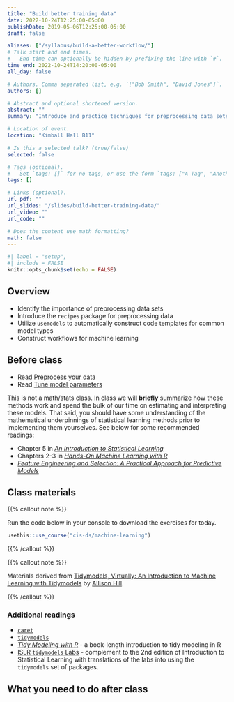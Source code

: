 ```yaml
---
title: "Build better training data"
date: 2022-10-24T12:25:00-05:00
publishDate: 2019-05-06T12:25:00-05:00
draft: false

aliases: ["/syllabus/build-a-better-workflow/"]
# Talk start and end times.
#   End time can optionally be hidden by prefixing the line with `#`.
time_end: 2022-10-24T14:20:00-05:00
all_day: false

# Authors. Comma separated list, e.g. `["Bob Smith", "David Jones"]`.
authors: []

# Abstract and optional shortened version.
abstract: ""
summary: "Introduce and practice techniques for preprocessing data sets and developing model workflows using the `tidymodels` framework."

# Location of event.
location: "Kimball Hall B11"

# Is this a selected talk? (true/false)
selected: false

# Tags (optional).
#   Set `tags: []` for no tags, or use the form `tags: ["A Tag", "Another Tag"]` for one or more tags.
tags: []

# Links (optional).
url_pdf: ""
url_slides: "/slides/build-better-training-data/"
url_video: ""
url_code: ""

# Does the content use math formatting?
math: false
---
```


```r
#| label = "setup",
#| include = FALSE
knitr::opts_chunk$set(echo = FALSE)
```

## Overview

* Identify the importance of preprocessing data sets
* Introduce the `recipes` package for preprocessing data
* Utilize `usemodels` to automatically construct code templates for common model types
* Construct workflows for machine learning

## Before class

* Read [Preprocess your data](/notes/preprocess/)
* Read [Tune model parameters](/notes/tune-models/)

This is not a math/stats class. In class we will **briefly** summarize how these methods work and spend the bulk of our time on estimating and interpreting these models. That said, you should have some understanding of the mathematical underpinnings of statistical learning methods prior to implementing them yourselves. See below for some recommended readings:

* Chapter 5 in [*An Introduction to Statistical Learning*](https://www.statlearning.com/)
* Chapters 2-3 in [*Hands-On Machine Learning with R*](https://bradleyboehmke.github.io/HOML/)
* [*Feature Engineering and Selection: A Practical Approach for Predictive Models*](http://www.feat.engineering/)

## Class materials

{{% callout note %}}

Run the code below in your console to download the exercises for today.

```r
usethis::use_course("cis-ds/machine-learning")
```

{{% /callout %}}

{{% callout note %}}

Materials derived from [Tidymodels, Virtually: An Introduction to Machine Learning with Tidymodels](https://tmv.netlify.app/site/) by [Allison Hill](https://alison.rbind.io/).

{{% /callout %}}

### Additional readings

* [`caret`](https://topepo.github.io/caret/) 
* [`tidymodels`](https://www.tidymodels.org/start/)
* [*Tidy Modeling with R*](https://www.tmwr.org/) - a book-length introduction to tidy modeling in R
* [ISLR `tidymodels` Labs](https://emilhvitfeldt.github.io/ISLR-tidymodels-labs/) - complement to the 2nd edition of Introduction to Statistical Learning with translations of the labs into using the `tidymodels` set of packages.

## What you need to do after class

